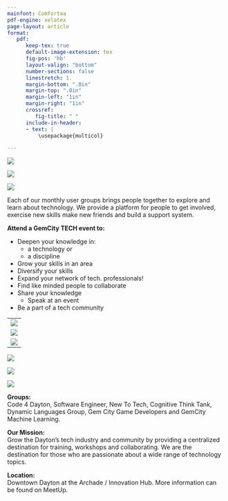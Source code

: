 ```yaml
---
mainfont: Comfortaa
pdf-engine: xelatex
page-layout: article
format:  
   pdf: 
      keep-tex: true
      default-image-extension: tex
      fig-pos: 'hb'
      layout-valign: "bottom"
      number-sections: false
      linestretch: 1.
      margin-bottom: ".8in"
      margin-top: ".8in"
      margin-left: "1in"
      margin-right: "1in"
      crossref:
         fig-title: " "
      include-in-header:
      - text: |
          \usepackage{multicol} 

---
```


::: {layout="[20, -5, 50,-5, 20]" layout-valign="top"}
\caption*{Discord} 

\caption*{www.gemcity.Tech}

\caption*{MeetUp} 

![](../img/gemcity_discord_qr.png)  


![](../img/GCTSquareWhiteForeground.png)


![](../img/GemCity_meetup_qr.png)
:::

\vspace{-.25\baselineskip}

Each of our monthly user groups brings people together to explore and learn about technology. We provide a platform for people to get involved, exercise new skills make new friends and build a support system.  
 
\vspace{-.25\baselineskip}  

::: {layout="[60, -5, 25, -10]"}
::: {}
**\Large Attend a GemCity TECH event to:**

- Deepen your knowledge in:
  - a technology or 
  - a discipline
- Grow your skills in an area
- Diversify your skills 
- Expand your network of tech. professionals!
- Find like minded people to collaborate 
- Share your knowledge
   - Speak at an event
- Be a part of a tech community

:::
::: {}
\vspace{-2.15\baselineskip}
|  |
| :---: |
| ![](../img/CodeForDayton.png) |
| ![](../img/New_To_Tech_Mascot.png) |
| ![](../img/GemCityGameDevelopers.png) | 
:::
:::
\vspace{-1.05\baselineskip}
::: {layout="[-5,28,-2, 30,-2, 28, -5]" layout-valign="bottom"}
![](../img/gem_city_ml_social.png) 

![](../img/DDLLogo.png) 

![](../img/CognitiveThinkTank.png) 
:::

\vspace{-.5\baselineskip}
**\large Groups:**  
Code 4 Dayton, Software Engineer, New To Tech, Cognitive Think Tank, Dynamic Languages Group, Gem City Game Developers and GemCity Machine Learning.

**\large Our Mission:**  
Grow the Dayton's tech industry and community by providing a centralized destination for training, workshops and collaborating. We are the destination for those who are passionate about a wide range of technology topics.

**\large Location:**  
Downtown Dayton at the Archade / Innovation Hub.  More information can be found on MeetUp.
